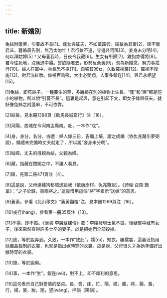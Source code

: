```yaml
---
---
---
```

title: 新婚別
---



兔絲附蓬麻，引蔓故不長[1]。嫁女與征夫，不如棄路旁。結髮為君妻[2]，席不暖君床。暮婚晨告別，無乃太匆忙！君行雖不遠，守邊赴河陽[3]。妾身未分明[4]，何以拜姑嫜[5]？父母養我時，日夜令我藏[6]。生女有所歸[7]，雞狗亦得將[8]。君今往死地，沈痛迫中腸。誓欲隨君去，形勢反蒼黃[9]。勿為新婚念，努力事戎行[10]。婦人在軍中，兵氣恐不揚[11]。自嗟貧家女，久致羅襦裳[12]。羅襦不復施[13]，對君洗紅妝。仰視百鳥飛，大小必雙翔。人事多錯迕[14]，與君永相望[15]。

[1]兔絲，即菟絲子，一種蔓生的草，多纏繞在別的植物上生長。“蓬”和“麻”都是短小的植物，所以說“引蔓不長”。這裏是起興，意在引起下文，即女子嫁與征夫，就好像兔絲之附蓬麻，不可依靠。

[2]結髮，見本冊1388頁《飲馬長城窟行》注〔16〕。

[3]河陽，故城在今河南孟縣南。赴，一本作“戍”。

[4]身，身分，名分。古禮：婦人嫁三日，告廟上墳，謂之成婚（依仇兆鼇引夢弼說）。婚禮未完備時丈夫就走了，所以說“妾身未分明”。

[5]姑嫜，丈夫的母親為姑，父親為嫜。

[6]藏，指藏在閨閣之中，不讓人看見。

[7]歸，見第二冊471頁注〔4〕。

[8]這是說，父母連雞狗都陪送給我（依趙彥材、仇兆鼇說）。《詩經·召南·鵲巢》：“之子於歸，百兩將之。”這裏借用這個“將”字表示“送嫁”的意思。

[9]蒼黃，參看《北山移文》“蒼黃翻覆”注，見本冊1269頁注〔16〕。

[10]戎行(háng)，參看第一冊35頁注〔13〕。

[11]不揚，即不振。《漢書·李廣蘇建傳》載：李陵發現士氣不振，懷疑軍中藏有女子，後來果然查得許多士卒的妻子，於是把她們全部殺掉。

[12]致，等於說弄到。久致，一本作“致此”。襦(rú)，短衣。羅襦裳，這裏泛指用絲織品裁制的衣裳，也就是指出嫁時穿的衣裳。這是說，父母很久才為她準備好出嫁時穿的衣裳。

[13]施，等於說用。

[14]事，一本作“生”。錯迕(wǔ)，對不上，即不順利的意思。

[15]這句表示自己對愛情的堅貞。長，旁，床，忙，陽，嫜，藏，將，腸，黃，行，揚，裳，妝，翔，望(wáng)，押韻（陽韻）。